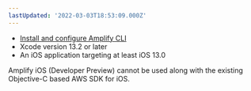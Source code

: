 ```yaml
---
lastUpdated: '2022-03-03T18:53:09.000Z'
---
```

* [Install and configure Amplify CLI](https://docs.amplify.aws/cli/start/install)
* Xcode version 13.2 or later
* An iOS application targeting at least iOS 13.0

<Callout warning>

  Amplify iOS (Developer Preview) cannot be used along with the existing Objective-C based AWS SDK for iOS.

</Callout>
